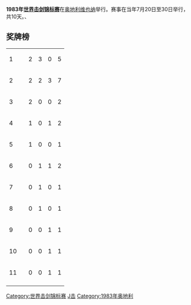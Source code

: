 '''1983年[[世界击剑锦标赛|世界击剑锦标赛]]'''在[[奥地利|奥地利]][[维也纳|维也纳]]举行。赛事在当年7月20日至30日举行，共10天。、

==奖牌榜==
{| {{RankedMedalTable}}
|-
| 1 ||align=left| {{FRG}} || 2 || 3 || 0 || 5
|-
| 2 ||align=left| {{ITA}} || 2 || 2 || 3 || 7
|-
| 3 ||align=left| {{URS}} || 2 || 0 || 0 || 2
|-
| 4 ||align=left| {{BUL}} || 1 || 0 || 1 || 2
|-
| 5 ||align=left| {{FRA}} || 1 || 0 || 0 || 1
|-
| 6 ||align=left| {{HUN}} || 0 || 1 || 1 || 2
|-
| 7 ||align=left| {{GDR}} || 0 || 1 || 0 || 1
|-
| 8 ||align=left| {{SUI}} || 0 || 1 || 0 || 1
|-
| 9 ||align=left| {{POL}} || 0 || 0 || 1 || 1
|-
| 10 ||align=left| {{CUB}} || 0 || 0 || 1 || 1
|-
| 11 ||align=left| {{CHN}} || 0 || 0 || 1 || 1
|-
|}

{{世界击剑锦标赛}}

[[Category:世界击剑锦标赛|Category:世界击剑锦标赛]]
[[Category:奥地利体育|J击]]
[[Category:1983年奥地利|Category:1983年奥地利]]